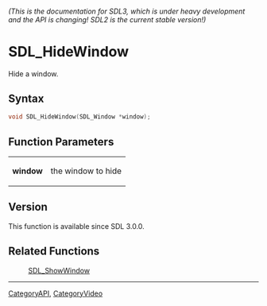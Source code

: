 ====== (This is the documentation for SDL3, which is under heavy development and the API is changing! SDL2 is the current stable version!) ======
= SDL_HideWindow =

Hide a window.

== Syntax ==

<syntaxhighlight lang='c'>
void SDL_HideWindow(SDL_Window *window);
</syntaxhighlight>

== Function Parameters ==

{|
|'''window'''
|the window to hide
|}

== Version ==

This function is available since SDL 3.0.0.

== Related Functions ==

:[[SDL_ShowWindow]]

----
[[CategoryAPI]], [[CategoryVideo]]


